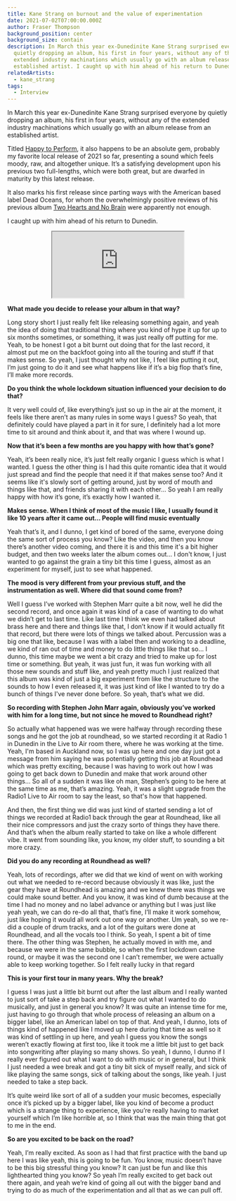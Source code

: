 ```yaml
---
title: Kane Strang on burnout and the value of experimentation
date: 2021-07-02T07:00:00.000Z
author: Fraser Thompson
background_position: center
background_size: contain
description: In March this year ex-Dunedinite Kane Strang surprised everyone by
  quietly dropping an album, his first in four years, without any of the
  extended industry machinations which usually go with an album release from an
  established artist. I caught up with him ahead of his return to Dunedin.
relatedArtists:
  - kane_strang
tags:
  - Interview
---
```



In March this year ex-Dunedinite Kane Strang surprised everyone by quietly dropping an album, his first in four years, without any of the extended industry machinations which usually go with an album release from an established artist.

Titled [Happy to Perform](https://kanestrang.bandcamp.com/album/happy-to-perform), it also happens to be an absolute gem, probably my favorite local release of 2021 so far, presenting a sound which feels moody, raw, and altogether unique. It’s a satisfying development upon his previous two full-lengths, which were both great, but are dwarfed in maturity by this latest release.

It also marks his first release since parting ways with the American based label Dead Oceans, for whom the overwhelmingly positive reviews of his previous album [Two Hearts and No Brain](https://kanestrang.bandcamp.com/album/two-hearts-and-no-brain) were apparently not enough.

I caught up with him ahead of his return to Dunedin.

<center><iframe style={{border: 0, width: "100%", height: "120px"}} src="https://bandcamp.com/EmbeddedPlayer/album=582807248/size=large/bgcol=ffffff/linkcol=0687f5/tracklist=false/artwork=small/transparent=true/" seamless><a href="https://kanestrang.bandcamp.com/album/happy-to-perform">Happy to Perform by Kane Strang</a></iframe></center>

**What made you decide to release your album in that way?**

Long story short I just really felt like releasing something again, and yeah the idea of doing that traditional thing where you kind of hype it up for up to six months sometimes, or something, it was just really off putting for me. Yeah, to be honest I got a bit burnt out doing that for the last record, it almost put me on the backfoot going into all the touring and stuff if that makes sense. So yeah, I just thought why not like, I feel like putting it out, I’m just going to do it and see what happens like if it’s a big flop that’s fine, I’ll make more records.

**Do you think the whole lockdown situation influenced your decision to do that?**

It very well could of, like everything’s just so up in the air at the moment, it feels like there aren’t as many rules in some ways I guess? So yeah, that definitely could have played a part in it for sure, I definitely had a lot more time to sit around and think about it, and that was where I wound up.

**Now that it’s been a few months are you happy with how that’s gone?**

Yeah, it’s been really nice, it’s just felt really organic I guess which is what I wanted. I guess the other thing is I had this quite romantic idea that it would just spread and find the people that need it if that makes sense too? And it seems like it's slowly sort of getting around, just by word of mouth and things like that, and friends sharing it with each other… So yeah I am really happy with how it’s gone, it’s exactly how I wanted it.

**Makes sense. When I think of most of the music I like, I usually found it like 10 years after it came out… People will find music eventually**

Yeah that’s it, and I dunno, I get kind of bored of the same, everyone doing the same sort of process you know? Like the video, and then you know there’s another video coming, and there it is and this time it's a bit higher budget, and then two weeks later the album comes out… I don't know, I just wanted to go against the grain a tiny bit this time I guess, almost as an experiment for myself, just to see what happened.

**The mood is very different from your previous stuff, and the instrumentation as well. Where did that sound come from?**

Well I guess I’ve worked with Stephen Marr quite a bit now, well he did the second record, and once again it was kind of a case of wanting to do what we didn’t get to last time. Like last time I think we even had talked about brass here and there and things like that, I don’t know if it would actually fit that record, but there were lots of things we talked about. Percussion was a big one that like, because I was with a label then and working to a deadline, we kind of ran out of time and money to do little things like that so… I dunno, this time maybe we went a bit crazy and tried to make up for lost time or something. But yeah, it was just fun, it was fun working with all those new sounds and stuff like, and yeah pretty much I just realized that this album was kind of just a big experiment from like the structure to the sounds to how I even released it, it was just kind of like I wanted to try do a bunch of things I've never done before. So yeah, that’s what we did.

**So recording with Stephen John Marr again, obviously you’ve worked with him for a long time, but not since he moved to Roundhead right?**

So actually what happened was we were halfway through recording these songs and he got the job at roundhead, so we started recording it at Radio 1 in Dunedin in the Live to Air room there, where he was working at the time. Yeah, I'm based in Auckland now, so I was up here and one day just got a message from him saying he was potentially getting this job at Roundhead which was pretty exciting, because I was having to work out how I was going to get back down to Dunedin and make that work around other things… So all of a sudden it was like oh man, Stephen’s going to be here at the same time as me, that’s amazing. Yeah, it was a slight upgrade from the Radio1 Live to Air room to say the least, so that's how that happened.

And then, the first thing we did was just kind of started sending a lot of things we recorded at Radio1 back through the gear at Roundhead, like all their nice compressors and just the crazy sorto of things they have there. And that’s when the album really started to take on like a whole different vibe. It went from sounding like, you know, my older stuff, to sounding a bit more crazy.

**Did you do any recording at Roundhead as well?**

Yeah, lots of recordings, after we did that we kind of went on with working out what we needed to re-record because obviously it was like, just the gear they have at Roundhead is amazing and we knew there was things we could make sound better. And you know, it was kind of dumb because at the time I had no money and no label advance or anything but I was just like yeah yeah, we can do re-do all that, that’s fine, I’ll make it work somehow, just like hoping it would all work out one way or another. Um yeah, so we re-did a couple of drum tracks, and a lot of the guitars were done at Roundhead, and all the vocals too I think. So yeah, I spent a bit of time there. The other thing was Stephen, he actually moved in with me, and because we were in the same bubble, so when the first lockdown came round, or maybe it was the second one I can’t remember, we were actually able to keep working together. So I felt really lucky in that regard

**This is your first tour in many years. Why the break?**

I guess I was just a little bit burnt out after the last album and I really wanted to just sort of take a step back and try figure out what I wanted to do musically, and just in general you know? It was quite an intense time for me, just having to go through that whole process of releasing an album on a bigger label, like an American label on top of that. And yeah, I dunno, lots of things kind of happened like I moved up here during that time as well so it was kind of settling in up here, and yeah I guess you know the songs weren’t exactly flowing at first too, like it took me a little bit just to get back into songwriting after playing so many shows. So yeah, I dunno, I dunno if I really ever figured out what I want to do with music or in general, but I think I just needed a wee break and got a tiny bit sick of myself really, and sick of like playing the same songs, sick of talking about the songs, like yeah. I just needed to take a step back.

It’s quite weird like sort of all of a sudden your music becomes, especially once it’s picked up by a bigger label, like you kind of become a product which is a strange thing to experience, like you’re really having to market yourself which I’m like horrible at, so I think that was the main thing that got to me in the end.

**So are you excited to be back on the road?**

Yeah, I’m really excited. As soon as I had that first practice with the band up here I was like yeah, this is going to be fun. You know, music doesn’t have to be this big stressful thing you know? It can just be fun and like this lighthearted thing you know? So yeah I’m really excited to get back out there again, and yeah we’re kind of going all out with the bigger band and trying to do as much of the experimentation and all that as we can pull off.
